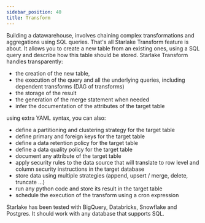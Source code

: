 ```yaml
---
sidebar_position: 40
title: Transform
---
```




Building a datawarehouse, involves chaining complex transformations and aggregations using SQL queries.
That's all Starlake Transform feature is about. It allows you to create a new table from an existing ones, using a SQL query and describe how this table should be stored.
Starlake Transform handles transparently:
- the creation of the new table,
- the execution of the query and all the underlying queries, including dependent transforms (DAG of transforms)
- the storage of the result
- the generation of the merge statement when needed
- infer the documentation of the attributes of the target table

using extra YAML syntax, you can also:
- define a partitioning and clustering strategy for the target table
- define primary and foreign keys for the target table
- define a data retention policy for the target table
- define a data quality policy for the target table
- document any attribute of the target table
- apply security rules to the data source that will translate to row level and column security instructions in the target database
- store data using multiple strategies (append, upsert / merge, delete, truncate ...)
- run any python code and store its result in the target table
- schedule the execution of the transform using a cron expression


Starlake has been tested with BigQuery, Databricks, Snowflake and Postgres. It should work with any database that supports SQL.

